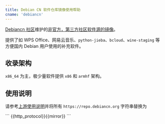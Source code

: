```yaml
---
title: Debian CN 软件仓库镜像使用帮助
cname: 'debiancn'
---
```


[Debiancn 社区](https://www.debiancn.org)维护的[非官方，第三方社区软件源的镜像](https://repo.debiancn.org/)。

提供了如 WPS Office、网易云音乐、`python-jieba`、`bcloud`、`wine-staging` 等方便国内 Debian 用户使用的补充软件。

## 收录架构

``x86_64`` 为主，极少量软件提供 ``x86`` 和 ``armhf`` 架构。

## 使用说明

请参考[上游使用说明](https://github.com/debiancn/repo)并将所有 `https://repo.debiancn.org` 字符串替换为

<CodeBlock>
```
{{http_protocol}}{{mirror}}
```
</CodeBlock>
